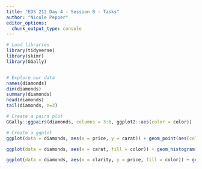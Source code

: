 ```yaml
---
title: "EDS 212 Day 4 - Session B - Tasks"
author: "Nicole Pepper"
editor_options: 
  chunk_output_type: console
---
```


```r
# Load libraries
library(tidyverse)
library(skimr)
library(GGally)


# Explore our data
names(diamonds)
dim(diamonds)
summary(diamonds)
head(diamonds)
tail(diamonds, n=3)

# Create a pairs plot
GGally::ggpairs(diamonds, columns = 3:6, ggplot2::aes(color = color))

# Create a ggplot
ggplot(data = diamonds, aes(x = price, y = carat)) + geom_point(aes(color = color))

ggplot(data = diamonds, aes(x = carat, fill = color)) + geom_histogram()

ggplot(data = diamonds, aes(x = clarity, y = price, fill = color)) + geom_boxplot()

                                                     
                                                     
```

